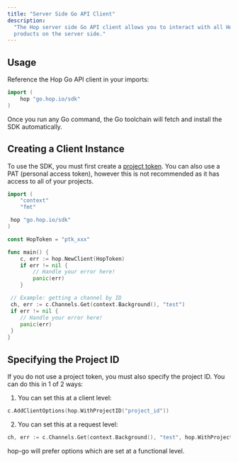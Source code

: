 ```yaml
---
title: "Server Side Go API Client"
description:
  "The Hop server side Go API client allows you to interact with all Hop
  products on the server side."
---
```


## Usage

Reference the Hop Go API client in your imports:

```go GO
import (
	hop "go.hop.io/sdk"
)
```

Once you run any Go command, the Go toolchain will fetch and install the SDK
automatically.

## Creating a Client Instance

To use the SDK, you must first create a
[project token](/reference/project-tokens). You can also use a PAT (personal
access token), however this is not recommended as it has access to all of your
projects.

```go GO
import (
	"context"
	"fmt"

 hop "go.hop.io/sdk"
)

const HopToken = "ptk_xxx"

func main() {
	c, err := hop.NewClient(HopToken)
	if err != nil {
		// Handle your error here!
		panic(err)
	}

 // Example: getting a channel by ID
 ch, err := c.Channels.Get(context.Background(), "test")
 if err != nil {
 	// Handle your error here!
 	panic(err)
 }
}
```

## Specifying the Project ID

If you do not use a project token, you must also specify the project ID. You can
do this in 1 of 2 ways:

1. You can set this at a client level:

```go GO
c.AddClientOptions(hop.WithProjectID("project_id"))
```

2. You can set this at a request level:

```go GO
ch, err := c.Channels.Get(context.Background(), "test", hop.WithProjectID("project_id"))
```

hop-go will prefer options which are set at a functional level.
